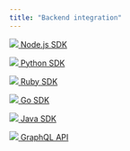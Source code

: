 ```yaml
---
title: "Backend integration"
---
```


[ ![](/images/7b28d56-Node.js.png)  Node.js SDK ](nodejs-sdk) 

  
[ ![](/images/c0d363e-Python.png)  Python SDK ](python-sdk-v2) 

  
[ ![](/images/2ee604e-Ruby.png)  Ruby SDK ](ruby-sdk) 

  
[ ![](/images/d91baaf-Go.png)  Go SDK ](go-sdk) 

  
[ ![](/images/b06d1d3-Java.png)  Java SDK ](java-sdk) 

  
[ ![](/images/17b4e04-GraphQL.png)  GraphQL API ](graphql-api) 